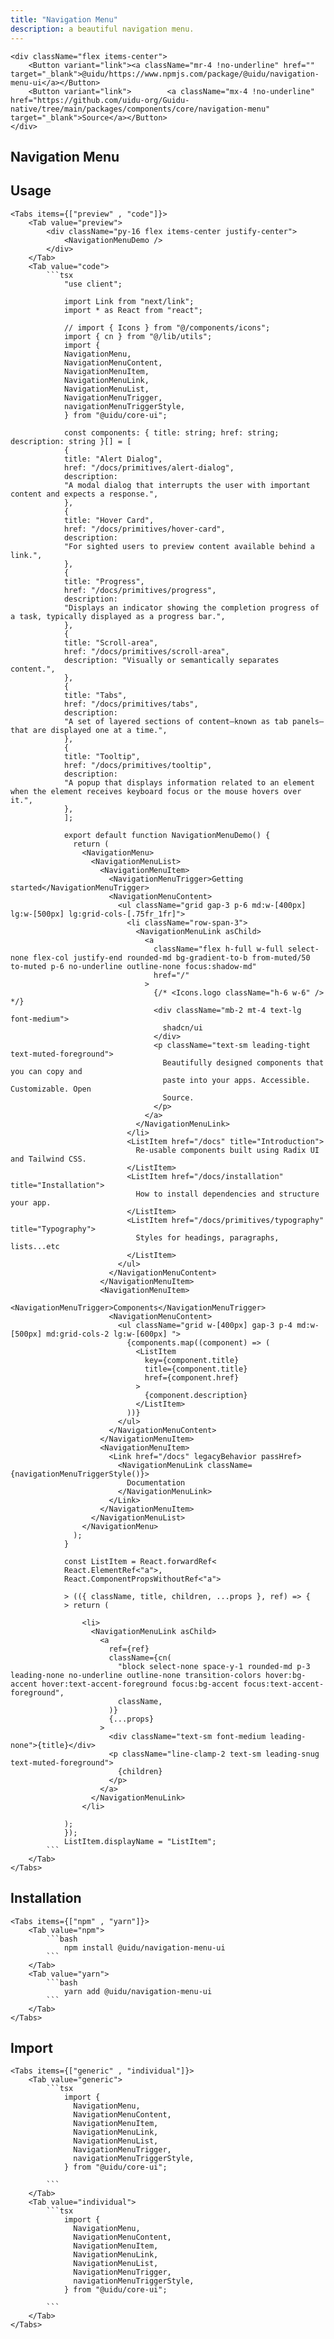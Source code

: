 ```yaml
---
title: "Navigation Menu"
description: a beautiful navigation menu.
---
```



    <div className="flex items-center">
        <Button variant="link"><a className="mr-4 !no-underline" href="" target="_blank">@uidu/https://www.npmjs.com/package/@uidu/navigation-menu-ui</a></Button>
        <Button variant="link">        <a className="mx-4 !no-underline"  href="https://github.com/uidu-org/Guidu-native/tree/main/packages/components/core/navigation-menu" target="_blank">Source</a></Button>
    </div>

## Navigation Menu

<NavigationMenuDemo />

## Usage

    <Tabs items={["preview" , "code"]}>
        <Tab value="preview">
            <div className="py-16 flex items-center justify-center">
                <NavigationMenuDemo />
            </div>
        </Tab>
        <Tab value="code">
            ```tsx
                "use client";

                import Link from "next/link";
                import * as React from "react";

                // import { Icons } from "@/components/icons";
                import { cn } from "@/lib/utils";
                import {
                NavigationMenu,
                NavigationMenuContent,
                NavigationMenuItem,
                NavigationMenuLink,
                NavigationMenuList,
                NavigationMenuTrigger,
                navigationMenuTriggerStyle,
                } from "@uidu/core-ui";

                const components: { title: string; href: string; description: string }[] = [
                {
                title: "Alert Dialog",
                href: "/docs/primitives/alert-dialog",
                description:
                "A modal dialog that interrupts the user with important content and expects a response.",
                },
                {
                title: "Hover Card",
                href: "/docs/primitives/hover-card",
                description:
                "For sighted users to preview content available behind a link.",
                },
                {
                title: "Progress",
                href: "/docs/primitives/progress",
                description:
                "Displays an indicator showing the completion progress of a task, typically displayed as a progress bar.",
                },
                {
                title: "Scroll-area",
                href: "/docs/primitives/scroll-area",
                description: "Visually or semantically separates content.",
                },
                {
                title: "Tabs",
                href: "/docs/primitives/tabs",
                description:
                "A set of layered sections of content—known as tab panels—that are displayed one at a time.",
                },
                {
                title: "Tooltip",
                href: "/docs/primitives/tooltip",
                description:
                "A popup that displays information related to an element when the element receives keyboard focus or the mouse hovers over it.",
                },
                ];

                export default function NavigationMenuDemo() {
                  return (
                    <NavigationMenu>
                      <NavigationMenuList>
                        <NavigationMenuItem>
                          <NavigationMenuTrigger>Getting started</NavigationMenuTrigger>
                          <NavigationMenuContent>
                            <ul className="grid gap-3 p-6 md:w-[400px] lg:w-[500px] lg:grid-cols-[.75fr_1fr]">
                              <li className="row-span-3">
                                <NavigationMenuLink asChild>
                                  <a
                                    className="flex h-full w-full select-none flex-col justify-end rounded-md bg-gradient-to-b from-muted/50 to-muted p-6 no-underline outline-none focus:shadow-md"
                                    href="/"
                                  >
                                    {/* <Icons.logo className="h-6 w-6" /> */}
                                    <div className="mb-2 mt-4 text-lg font-medium">
                                      shadcn/ui
                                    </div>
                                    <p className="text-sm leading-tight text-muted-foreground">
                                      Beautifully designed components that you can copy and
                                      paste into your apps. Accessible. Customizable. Open
                                      Source.
                                    </p>
                                  </a>
                                </NavigationMenuLink>
                              </li>
                              <ListItem href="/docs" title="Introduction">
                                Re-usable components built using Radix UI and Tailwind CSS.
                              </ListItem>
                              <ListItem href="/docs/installation" title="Installation">
                                How to install dependencies and structure your app.
                              </ListItem>
                              <ListItem href="/docs/primitives/typography" title="Typography">
                                Styles for headings, paragraphs, lists...etc
                              </ListItem>
                            </ul>
                          </NavigationMenuContent>
                        </NavigationMenuItem>
                        <NavigationMenuItem>
                          <NavigationMenuTrigger>Components</NavigationMenuTrigger>
                          <NavigationMenuContent>
                            <ul className="grid w-[400px] gap-3 p-4 md:w-[500px] md:grid-cols-2 lg:w-[600px] ">
                              {components.map((component) => (
                                <ListItem
                                  key={component.title}
                                  title={component.title}
                                  href={component.href}
                                >
                                  {component.description}
                                </ListItem>
                              ))}
                            </ul>
                          </NavigationMenuContent>
                        </NavigationMenuItem>
                        <NavigationMenuItem>
                          <Link href="/docs" legacyBehavior passHref>
                            <NavigationMenuLink className={navigationMenuTriggerStyle()}>
                              Documentation
                            </NavigationMenuLink>
                          </Link>
                        </NavigationMenuItem>
                      </NavigationMenuList>
                    </NavigationMenu>
                  );
                }

                const ListItem = React.forwardRef<
                React.ElementRef<"a">,
                React.ComponentPropsWithoutRef<"a">

                > (({ className, title, children, ...props }, ref) => {
                > return (

                    <li>
                      <NavigationMenuLink asChild>
                        <a
                          ref={ref}
                          className={cn(
                            "block select-none space-y-1 rounded-md p-3 leading-none no-underline outline-none transition-colors hover:bg-accent hover:text-accent-foreground focus:bg-accent focus:text-accent-foreground",
                            className,
                          )}
                          {...props}
                        >
                          <div className="text-sm font-medium leading-none">{title}</div>
                          <p className="line-clamp-2 text-sm leading-snug text-muted-foreground">
                            {children}
                          </p>
                        </a>
                      </NavigationMenuLink>
                    </li>

                );
                });
                ListItem.displayName = "ListItem";
            ```
        </Tab>
    </Tabs>

## Installation

    <Tabs items={["npm" , "yarn"]}>
        <Tab value="npm">
            ```bash
                npm install @uidu/navigation-menu-ui
            ```
        </Tab>
        <Tab value="yarn">
            ```bash
                yarn add @uidu/navigation-menu-ui
            ```
        </Tab>
    </Tabs>

## Import

    <Tabs items={["generic" , "individual"]}>
        <Tab value="generic">
            ```tsx
                import {
                  NavigationMenu,
                  NavigationMenuContent,
                  NavigationMenuItem,
                  NavigationMenuLink,
                  NavigationMenuList,
                  NavigationMenuTrigger,
                  navigationMenuTriggerStyle,
                } from "@uidu/core-ui";

            ```
        </Tab>
        <Tab value="individual">
            ```tsx
                import {
                  NavigationMenu,
                  NavigationMenuContent,
                  NavigationMenuItem,
                  NavigationMenuLink,
                  NavigationMenuList,
                  NavigationMenuTrigger,
                  navigationMenuTriggerStyle,
                } from "@uidu/core-ui";

            ```
        </Tab>
    </Tabs>

